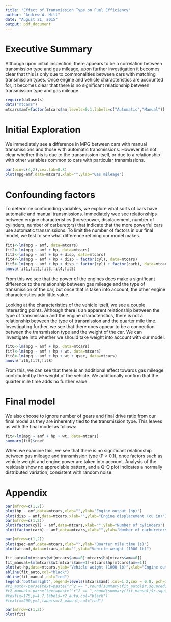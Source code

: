 ```yaml
---
title: "Effect of Transmission Type on Fuel Efficiency"
author: "Andrew W. Hill"
date: "August 21, 2015"
output: pdf_document
---
```


# Executive Summary
Although upon initial inspection, there appears to be a correlation between transmission type and gas mileage, upon further investigation it becomes clear that this is only due to commonalities between cars with matching transmission types.  Once engine and vehicle characteristics are accounted for, it becomes clear that there is no significant relationship between transmission type and gas mileage.
```r
require(datasets)
data("mtcars")
mtcars$amf=factor(mtcars$am,levels=0:1,labels=c("Automatic","Manual"))
```
# Initial Exploration
We immediately see a difference in MPG between cars with manual transmissions and those with automatic transmissions.  However it is not clear whether this is due to the transmission itself, or due to a relationship with other variables common to cars with particular transmissions.

```r
par(pin=c(4,2),cex.lab=0.8)
plot(mpg~amf,data=mtcars,xlab="",ylab="Gas mileage")
```

# Confounding factors
To determine confounding variables, we explore what sorts of cars have automatic and manual transmissions.  Immediately wee see relationships between engine characteristics (horsepower, displacement, number of cylinders, number of carburetors) that indicate that the more powerful cars use automatic transmissions.  To limit the number of factors in our final model, we test to see what difference refining our model makes.
```r
fit1<-lm(mpg ~ amf, data=mtcars)
fit2<-lm(mpg ~ amf + hp, data=mtcars)
fit3<-lm(mpg ~ amf + hp + disp, data=mtcars)
fit4<-lm(mpg ~ amf + hp + disp + factor(cyl), data=mtcars)
fit5<-lm(mpg ~ amf + hp + disp + factor(cyl) + factor(carb), data=mtcars)
anova(fit1,fit2,fit3,fit4,fit5)
```
From this we see that the power of the engines does make a significant difference to the relationship between gas mileage and the type of transmission of the car, but once that is taken into account, the other engine characteristics add little value.

Looking at the characteristics of the vehicle itself, we see a couple interesting points.  Although there is an apparent relationship between the type of transmission and the engine characteristics, there is not a relationship between the type of transmission and the quarter mile time.  Investigating further, we see that there does appear to be a connection between the transmission type and the weight of the car.  We can investigate into whether we should take weight into account with our model.
```r
fit6<-lm(mpg ~ amf + hp, data=mtcars)
fit7<-lm(mpg ~ amf + hp + wt, data=mtcars)
fit8<-lm(mpg ~ amf + hp + wt + qsec, data=mtcars)
anova(fit6,fit7,fit8)
```
From this, we can see that there is an additional effect towards gas mileage contributed by the weight of the vehicle.  We additionally confirm that the quarter mile time adds no further value.

# Final model
We also choose to ignore number of gears and final drive ratio from our final model as they are inherently tied to the transmission type.  This leaves us with the final model as follows:
```r
fit<-lm(mpg ~ amf + hp + wt, data=mtcars)
summary(fit)$coef
```
When we examine this, we see that there is no significant relationship between gas mileage and transmission type (P > 0.1), once factors such as vehicle weight and engine power are taken into account.  Analysis of the residuals show no appreciable pattern, and a Q-Q plot indicates a normally distributed variation, consistent with random noise.

# Appendix
```r
par(mfrow=c(1,2))
plot(hp ~ amf,data=mtcars,xlab="",ylab="Engine output (hp)")
plot(disp ~ amf,data=mtcars,xlab="",ylab="Engine displacement (cu in)")
par(mfrow=c(1,2))
plot(factor(cyl) ~ amf,data=mtcars,xlab="",ylab="Number of cylinders")
plot(factor(carb) ~ amf,data=mtcars,xlab="",ylab="Number of carburetors")
```

```r
par(mfrow=c(1,2))
plot(qsec~amf,data=mtcars,xlab="",ylab="Quarter mile time (s)")
plot(wt~amf,data=mtcars,xlab="",ylab="Vehicle weight (1000 lb)")
```

```r
fit_auto=lm(mtcars$wt[mtcars$am==0]~mtcars$hp[mtcars$am==0])
fit_manual=lm(mtcars$wt[mtcars$am==1]~mtcars$hp[mtcars$am==1])
plot(wt~hp,data=mtcars,ylab="Vehicle weight (1000 lb)",xlab="Engine output (hp)",col=amf)
abline(fit_auto,col="black")
abline(fit_manual,col="red")
legend('bottomright',legend=levels(mtcars$amf),col=1:2,cex = 0.8, pch=1)
#r2_auto<-parse(text=paste("r^2 == ",round(summary(fit_auto)$r.squared,3)))
#r2_manual<-parse(text=paste("r^2 == ",round(summary(fit_manual)$r.squared,3)))
#text(x=175,y=4.7,labels=r2_auto,col="black")
#text(x=200,y=2,labels=r2_manual,col="red")
```

```r
par(mfrow=c(1,2))
plot(fit)
```